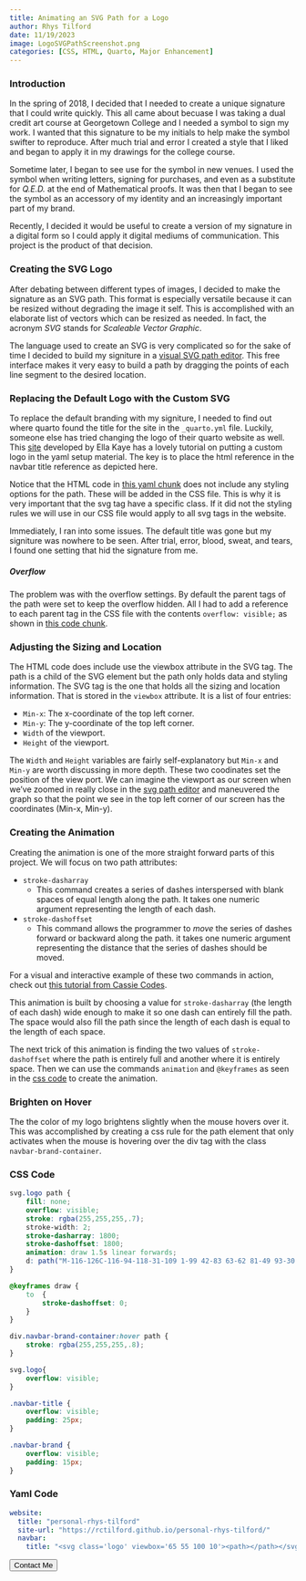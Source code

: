 ```yaml
---
title: Animating an SVG Path for a Logo
author: Rhys Tilford
date: 11/19/2023
image: LogoSVGPathScreenshot.png
categories: [CSS, HTML, Quarto, Major Enhancement]
---
```


### Introduction

In the spring of 2018, I decided that I needed to create a unique signature that I could write quickly. This all came about becuase I was taking a dual credit art course at Georgetown College and I needed a symbol to sign my work. I wanted that this signature to be my initials to help make the symbol swifter to reproduce. After much trial and error I created a style that I liked and began to apply it in my drawings for the college course.

Sometime later, I began to see use for the symbol in new venues. I used the symbol when writing letters, signing for purchases, and even as a substitute for *Q.E.D.* at the end of Mathematical proofs. It was then that I began to see the symbol as an accessory of my identity and an increasingly important part of my brand.

Recently, I decided it would be useful to create a version of my signature in a digital form so I could apply it digital mediums of communication. This project is the product of that decision.

### Creating the SVG Logo

After debating between different types of images, I decided to make the signature as an SVG path. This format is especially versatile because it can be resized without degrading the image it self. This is accomplished with an elaborate list of vectors which can be resized as needed. In fact, the acronym *SVG* stands for *Scaleable Vector Graphic*.

The language used to create an SVG is very complicated so for the sake of time I decided to build my signiture in a [visual SVG path editor](https://yqnn.github.io/svg-path-editor/). This free interface makes it very easy to build a path by dragging the points of each line segment to the desired location.

### Replacing the Default Logo with the Custom SVG

To replace the default branding with my signiture, I needed to find out where quarto found the title for the site in the `_quarto.yml` file. Luckily, someone else has tried changing the logo of their quarto website as well. This [site](https://ellakaye.co.uk/posts/2023-04-11_animated-logo/) developed by Ella Kaye has a lovely tutorial on putting a custom logo in the yaml setup material. The key is to place the html reference in the navbar title reference as depicted here.

Notice that the HTML code in [this yaml chunk](#yaml-code) does not include any styling options for the path. These will be added in the CSS file. This is why it is very important that the svg tag have a specific class. If it did not the styling rules we will use in our CSS file would apply to all svg tags in the website.

Immediately, I ran into some issues. The default title was gone but my signiture was nowhere to be seen. After trial, error, blood, sweat, and tears, I found one setting that hid the signature from me.

##### Overflow
The problem was with the overflow settings. By default the parent tags of the path were set to keep the overflow hidden. All I had to add a reference to each parent tag in the CSS file with the contents `overflow: visible;` as shown in [this code chunk](#css-code).

### Adjusting the Sizing and Location
The HTML code does include use the viewbox attribute in the SVG tag. The path is a child of the SVG element but the path only holds data and styling information. The SVG tag is the one that holds all the sizing and location information. That is stored in the `viewbox` attribute. It is a list of four entries:

 - `Min-x`: The x-coordinate of the top left corner.
 - `Min-y`: The y-coordinate of the top left corner.
 - `Width` of the viewport.
 - `Height` of the viewport.

The `Width` and `Height` variables are fairly self-explanatory but `Min-x` and `Min-y` are worth discussing in more depth. These two coodinates set the position of the view port. We can imagine the viewport as our screen when we've zoomed in really close in the [svg path editor](https://yqnn.github.io/svg-path-editor/) and maneuvered the graph so that the point we see in the top left corner of our screen has the coordinates (Min-x, Min-y).

### Creating the Animation

Creating the animation is one of the more straight forward parts of this project. We will focus on two path attributes:

 - `stroke-dasharray`
    - This command creates a series of dashes interspersed with blank spaces of equal length along the path. It takes one numeric argument representing the length of each dash.
 - `stroke-dashoffset`
    - This command allows the programmer to *move* the series of dashes forward or backward along the path. it takes one numeric argument representing the distance that the series of dashes should be moved.

For a visual and interactive example of these two commands in action, check out [this tutorial from Cassie Codes](https://www.cassie.codes/posts/creating-my-logo-animation/).

This animation is built by choosing a value for `stroke-dasharray` (the length of each dash) wide enough to make it so one dash can entirely fill the path. The space would also fill the path since the length of each dash is equal to the length of each space.

The next trick of this animation is finding the two values of `stroke-dashoffset` where the path is entirely full and another where it is entirely space. Then we can use the commands `animation` and `@keyframes` as seen in the [css code](#css-code) to create the animation.

### Brighten on Hover

The the color of my logo brightens slightly when the mouse hovers over it. This was accomplished by creating a css rule for the path element that only activates when the mouse is hovering over the div tag with the class `navbar-brand-container`.

### CSS Code

```CSS
svg.logo path {
    fill: none;
    overflow: visible;
    stroke: rgba(255,255,255,.7);
    stroke-width: 2;
    stroke-dasharray: 1800;
    stroke-dashoffset: 1800;
    animation: draw 1.5s linear forwards;
    d: path("M-116-126C-116-94-118-31-109 1-99 42-83 63-62 81-49 93-30 103-10 103 14 103 30 95 38 71Q46 39 29.927 15.408C29 14 27 11 21.642 10.618 17.841 10.238 14 12 12 15 10 18 9.783 22.63 11.455 25.062 12.899 27.267 14.724 28.483 17.765 29.319 22 30 23.846 29.699 28.255 27.039 40 19 42 15 50 11 54 9 60 9 64 11 68 13 70 15 72 19 74 25 73 28 70 31 66 35 60 38 54 41 47 45 46 54 46 59 46 64 49.009 73.411 51.061 76.984 55 84 60 89 64 92 69 96 76 103 98 103 112 103 120 97 122 95 124 93 130 88 134 79 138 68 140 61 140 53 140 45 140 33 138 27 136 21.6666 132 13 122 11 112 9 106 11 102 15 98 19 96 25 98 31 100 37 104 41 116 43 128 45 144 45 160 39 178 33 190.242 25.396 201 6 205.333-1.489 209-13 211-23Q215.994-45.639 217.126-66.771C218-84 219-93 219-119")
}

@keyframes draw {
    to  {
        stroke-dashoffset: 0;
    }
}

div.navbar-brand-container:hover path {
    stroke: rgba(255,255,255,.8);
}

svg.logo{
    overflow: visible;
}

.navbar-title {
    overflow: visible;
    padding: 25px;
}

.navbar-brand {
    overflow: visible;
    padding: 15px;
}
```

### Yaml Code

```yaml
website:
  title: "personal-rhys-tilford"
  site-url: "https://rctilford.github.io/personal-rhys-tilford/"
  navbar:
    title: "<svg class='logo' viewbox='65 55 100 10'><path></path></svg>"
```

<div class="callToAction"><a href="https://rctilford.github.io/personal-rhys-tilford/contactMe.html"><button type="button">Contact Me</button></a></div>


<div id="vssue"></div>

  <!-- Introduce Vue first -->

  <!-- vue runtime build (runtime only)  -->
  <script src="https://unpkg.com/vue@2.7.14/dist/vue.runtime.min.js"></script>
  <!-- OR: vue full build (runtime + compiler)  -->
  <script src="https://unpkg.com/vue@2.7.14/dist/vue.min.js"></script>

  <!-- Introduce Vssue after Vue -->

  <!-- Vssue Github build -->
  <script src="https://unpkg.com/vssue/dist/vssue.github.min.js"></script>

  <!-- use render function for vue runtime build -->
  <script>
    new Vue({
      el: '#vssue',

      render: h => h('Vssue', {
        props: {
          // here set the title of issue of current page
          title: 'Vssue_article_07',

          // here set the options for your OAuth App
          options: {
            owner: 'rctilford',
            repo: 'personal-rhys-tilford',
            clientId: '9f2e6bf389986dd77793',
            clientSecret: '667ab6fd63d934d8e8fe1c3763e98351469e1195', // only required for some of the platforms
          },
        }
      })
    })
  </script>
